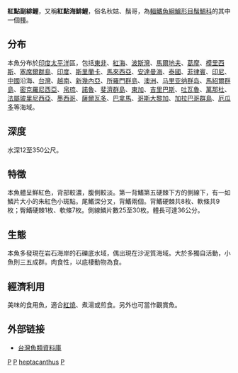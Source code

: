 {{NoteTA
|1=zh-hans:科隆群岛; zh-hk:加拉帕戈斯群島; zh-tw:加拉巴哥群島
|G1=Toponym
}}
{{Speciesbox 
| taxon = Parupeneus heptacanthus
| status = NE
| status_system = IUCN3.1
| authority =  [[Lacepede|Lacepede]], 1802
| synonyms = *''Sciaena heptacantha''<br /><small> Lacepède, 1802</small>
*''Parupeneus cinnabarinus''<br /><small>Cuvier, 1829</small>
*''Upeneus cinnabarinus''<br /><small>Cuvier, 1829</small>
*''Pseudupeneus pleurospilos''<br /><small>Bleeker, 1853</small>
*''Parupeneus pleurospilus''<br /><small>Bleeker, 1853</small>
*''Upeneus heptacanthus''<br /><small>Lacepède, 1802</small>
*''Parupeneus pleurospilos''<br /><small>Bleeker, 1853</small>
*''Pseudupeneus seychellensis''<br /><small>Smith & Smith, 1963</small>
*''Pseudupeneus heptacanthus''<br /><small>Lacepède, 1802</small>
*''Pseudupeneus pleurospilus''<br /><small>Bleeker, 1853</small>
}}
'''紅點副緋鯉'''，又稱'''紅點海鯡鯉'''，俗名秋姑、鬚哥，為[[輻鰭魚綱|輻鰭魚綱]][[鱸形目|鱸形目]][[鬚鯛科|鬚鯛科]]的其中一個[[種|種]]。

==分布==
本魚分布於[[印度|印度]][[太平洋|太平洋]]區，包括[[東非|東非]]、[[紅海|紅海]]、[[波斯灣|波斯灣]]、[[馬爾地夫|馬爾地夫]]、[[葛摩|葛摩]]、[[模里西斯|模里西斯]]、[[塞席爾群島|塞席爾群島]]、[[印度|印度]]、[[斯里蘭卡|斯里蘭卡]]、[[馬來西亞|馬來西亞]]、[[安達曼海|安達曼海]]、[[泰國|泰國]]、[[菲律賓|菲律賓]]、[[印尼|印尼]]、[[中國|中國]]沿海、[[台灣|台灣]]、[[越南|越南]]、[[新幾內亞|新幾內亞]]、[[所羅門群島|所羅門群島]]、[[澳洲|澳洲]]、[[马里亚纳群岛|马里亚纳群岛]]、[[馬紹爾群島|馬紹爾群島]]、[[密克羅尼西亞|密克羅尼西亞]]、[[帛琉|帛琉]]、[[諾魯|諾魯]]、[[斐濟群島|斐濟群島]]、[[東加|東加]]、[[吉里巴斯|吉里巴斯]]、[[吐瓦魯|吐瓦魯]]、[[萬那杜|萬那杜]]、[[法屬玻里尼西亞|法屬玻里尼西亞]]、[[墨西哥|墨西哥]]、[[薩爾瓦多|薩爾瓦多]]、[[巴拿馬|巴拿馬]]、[[哥斯大黎加|哥斯大黎加]]、[[加拉巴哥群島|加拉巴哥群島]]、[[厄瓜多|厄瓜多]]等海域。

==深度==
水深12至350公尺。

==特徵==
本魚體呈鮮紅色，背部較濃，腹側較淡。第一背鰭第五硬棘下方的側線下，有一如鱗片大小的朱紅色小斑點。尾鰭深分叉，背鰭兩個。背鰭硬棘共8枚、軟條共9枚；臀鰭硬棘1枚、軟條7枚。側線鱗片數25至30枚。體長可達36公分。

==生態==
本魚多發現在岩石海岸的石礫底水域，偶出現在沙泥質海域。大於多獨自活動，小魚則三五成群。肉食性，以底棲動物為食。

==經濟利用==
美味的食用魚，適合[[紅燒|紅燒]]、煮湯或煎食。另外也可當作觀賞魚。

==外部链接==
*[http://fishdb.sinica.edu.tw/ 台灣魚類資料庫] {{Wayback|url=http://fishdb.sinica.edu.tw/ |date=20160304193340 }}
{{Taxonbar|from=Q2059524}}

[[Category:食用鱼|P]]
[[Category:觀賞魚|P]]
[[Category:副緋鯉屬|heptacanthus]]
[[Category:1802年描述的魚類|P]]